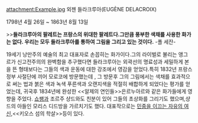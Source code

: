 attachment:Example.jpg
외젠 들라크루아(EUGÈNE DELACROIX)

1798년 4월 26일 ~ 1863년 8월 13일

>>'''들라크루아의 팔레트는 프랑스의 위대한 팔레트다.그만큼 풍부한 색채를 사용한 화가는 없다. 우리는 모두 들라크루아를 통하여 그림을 그리고 있는 것이다.''' -폴 세잔-

19세기 낭만주의 예술의 최고 대표자로 손꼽히는 화가이다.그의 라이벌로 불리는 앵그르가 신고전주의의 완벽함을 추구했다면 들라크루아는 외곽선의 명료성과 세밀하게 본을 뜬 형태보다는 그들의 색과 운동에 대한 강조에서 영감을 얻었다.특히 1832년 프랑스 정부 사절단에 끼어 모로코에 방문했는데 , 그 방문후 그의 그림에서는  색채를 효과적으로 써는 법과 붉은 색과 녹색 푸른색과 오랜지색을 적절히 배합하게 되었다는 평가를 얻었는데, 귀국후 1834년에 완성한 <<알제의 연인들>>은르누아르와 같은 화가들에게 영향을 주었다. [[쇼팽]]과 조르주 샹드와도 친분이 있어 그들의 초상화를 그리기도 했으며,샹드의 아들인 모리스 디드방을 가르치기도 했다. 대표작으로는 [[민중을 이끄는 자유의 여신]],<<키오스 섬의 학살>>등이 있다. 


